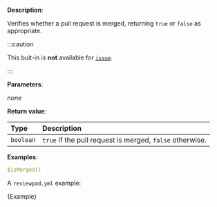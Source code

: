 
**Description**:

Verifies whether a pull request is merged, returning `true` or `false` as appropriate.

:::caution

This buit-in is **not** available for [`issue`](/guides/syntax#workflow).

:::

**Parameters**:

_none_

**Return value**:

| Type      | Description                                              |
| :-------- | :--------------------------------------------------------|
| `boolean` | `true` if the pull request is merged, `false` otherwise. |

**Examples**:

```yml
$isMerged()
```

A `reviewpad.yml` example:

<CodeBlock language="yml">{Example}</CodeBlock>
